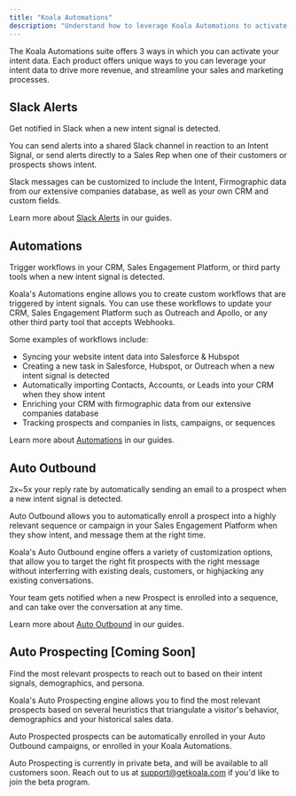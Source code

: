 ```yaml
---
title: "Koala Automations"
description: "Understand how to leverage Koala Automations to activate your Intent Data."
---
```


The Koala Automations suite offers 3 ways in which you can activate your intent data.
Each product offers unique ways to you can leverage your intent data to drive more revenue, and streamline your sales and marketing processes.

## Slack Alerts
Get notified in Slack when a new intent signal is detected.

You can send alerts into a shared Slack channel in reaction to an Intent Signal, or send alerts directly to
a Sales Rep when one of their customers or prospects shows intent.

Slack messages can be customized to include the Intent, Firmographic data from our extensive companies database, as well
as your own CRM and custom fields.

Learn more about [Slack Alerts](/docs/koala-automations/slack-alerts) in our guides.


## Automations
Trigger workflows in your CRM, Sales Engagement Platform, or third party tools when a new intent signal is detected.

Koala's Automations engine allows you to create custom workflows that are triggered by intent signals.
You can use these workflows to update your CRM, Sales Engagement Platform such as Outreach and Apollo,
or any other third party tool that accepts Webhooks.

Some examples of workflows include:
- Syncing your website intent data into Salesforce & Hubspot
- Creating a new task in Salesforce, Hubspot, or Outreach when a new intent signal is detected
- Automatically importing Contacts, Accounts, or Leads into your CRM when they show intent
- Enriching your CRM with firmographic data from our extensive companies database
- Tracking prospects and companies in lists, campaigns, or sequences

Learn more about [Automations](/docs/koala-automations/automations) in our guides.

## Auto Outbound
2x~5x your reply rate by automatically sending an email to a prospect when a new intent signal is detected.

Auto Outbound allows you to automatically enroll a prospect into a highly relevant sequence or campaign in your Sales Engagement Platform
when they show intent, and message them at the right time.

Koala's Auto Outbound engine offers a variety of customization options, that allow you to target the right fit 
prospects with the right message without interferring with existing deals, customers, or highjacking any existing conversations.

Your team gets notified when a new Prospect is enrolled into a sequence, and can take over the conversation at any time.

Learn more about [Auto Outbound](/docs/koala-automations/auto-outbound) in our guides.


## Auto Prospecting [Coming Soon]
Find the most relevant prospects to reach out to based on their intent signals, demographics, and persona.

Koala's Auto Prospecting engine allows you to find the most relevant prospects based on several
heuristics that triangulate a visitor's behavior, demographics and your historical sales data.

Auto Prospected prospects can be automatically enrolled in your Auto Outbound campaigns, or enrolled in your Koala Automations.

Auto Prospecting is currently in private beta, and will be available to all customers soon.
Reach out to us at support@getkoala.com if you'd like to join the beta program.